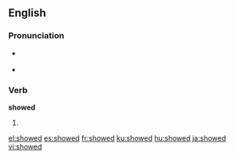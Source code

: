 ==English==

{{rank|whatever|reach|secret|671|showed|ancient|parts|getting}}

===Pronunciation===
* {{a|US}} {{IPA|/'ʃowd/}}
* {{audio|en-us-showed.ogg|Audio (US)}}

===Verb===
'''showed'''

# {{simple past of|show}}

[[el:showed]]
[[es:showed]]
[[fr:showed]]
[[ku:showed]]
[[hu:showed]]
[[ja:showed]]
[[vi:showed]]